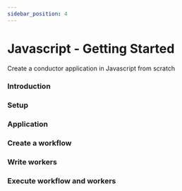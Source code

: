 ```yaml
---
sidebar_position: 4
---
```


# Javascript - Getting Started
Create a conductor application in Javascript from scratch

### Introduction
### Setup
### Application
### Create a workflow
### Write workers
### Execute workflow and workers
